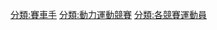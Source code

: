 {{commonscat|Racecar drivers by competition}}

[[分類:賽車手|分類:賽車手]]
[[分類:動力運動競賽|分類:動力運動競賽]]
[[分類:各競賽運動員|分類:各競賽運動員]]